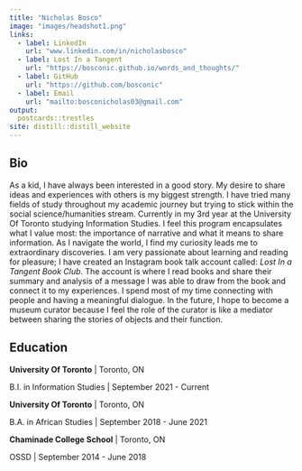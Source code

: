 ```yaml
---
title: "Nicholas Bosco"
image: "images/headshot1.png"
links:
  - label: LinkedIn
    url: "www.linkedin.com/in/nicholasbosco"
  - label: Lost In a Tangent
    url: "https://bosconic.github.io/words_and_thoughts/"
  - label: GitHub
    url: "https://github.com/bosconic"
  - label: Email
    url: "mailto:bosconicholas03@gmail.com"
output:
  postcards::trestles
site: distill::distill_website
---
```

 
## Bio
As a kid, I have always been interested in a good story. My desire to share ideas and experiences with others is my biggest strength. I have tried many fields of study throughout my academic journey but trying to stick within the social science/humanities stream. Currently in my 3rd year at the University Of Toronto studying Information Studies. I feel this program encapsulates what I value most: the importance of narrative and what it means to share information. As I navigate the world, I find my curiosity leads me to extraordinary discoveries. I am very passionate about learning and reading for pleasure; I have created an Instagram book talk account called: *Lost In a Tangent Book Club*. The account is where I read books and share their summary and analysis of a message I was able to draw from the book and connect it to my experiences. I spend most of my time connecting with people and having a meaningful dialogue. In the future, I hope to become a museum curator because I feel the role of the curator is like a mediator between sharing the stories of objects and their function.

## Education
**University Of Toronto** | Toronto, ON

B.I. in Information Studies | September 2021 - Current

**University Of Toronto** | Toronto, ON

B.A. in African Studies | September 2018 - June 2021

**Chaminade College School** | Toronto, ON

OSSD | September 2014 - June 2018

